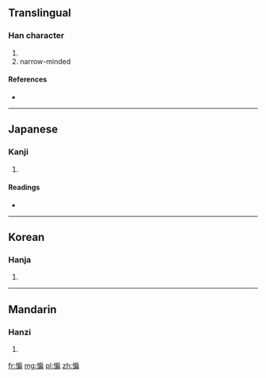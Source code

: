 ==Translingual==

===Han character===
{{Han char|rn=61|rad=心|as=09|sn=12|four=9302<sub>7</sub>|canj=心竹尸月 (PHSB)|ids=⿰[[忄]][[扁]]}}

# {{defn|Han|sort=心09}}
# narrow-minded 

====References====
* {{Han ref|kx=0393.080|dkj=10872|dj=0729.060|hdz=42331.110|uh=60FC|ud=24828|bh=D947|bd=55623}}

----

==Japanese==

===Kanji===
{{ja-kanji|grade=|rs=心09}}

# {{defn|lang=ja|sort=心09}}

====Readings====
* {{ja-readings|on=[[へん]] (hen)|kun=}}

----

==Korean==

===Hanja===
{{ko-hanja|hangeul=편|eumhun=|rv=pyeon|mr=p'yŏn|y=phyen}}

# {{defn|lang=ko|sort=心09}}

----

==Mandarin==

===Hanzi===
{{cmn-hanzi|pin=[[biǎn]] ([[bian3]])|wg=pien<sup>3</sup>}}

# {{defn|lang=cmn|sort=心09}}

[[fr:惼]]
[[mg:惼]]
[[pl:惼]]
[[zh:惼]]